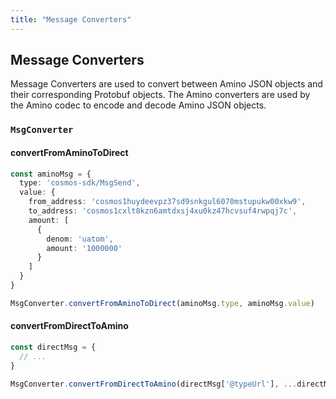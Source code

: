 ```yaml
---
title: "Message Converters"
---
```


## Message Converters

Message Converters are used to convert between Amino JSON objects and their corresponding Protobuf objects. The Amino converters are used by the Amino codec to encode and decode Amino JSON objects.

### `MsgConverter`

#### convertFromAminoToDirect

```ts
const aminoMsg = {
  type: 'cosmos-sdk/MsgSend',
  value: {
    from_address: 'cosmos1huydeevpz37sd9snkgul6070mstupukw00xkw9',
    to_address: 'cosmos1cxlt8kzn6amtdxsj4xu0kz47hcvsuf4rwpqj7c',
    amount: [
      {
        denom: 'uatom',
        amount: '1000000'
      }
    ]
  }
}

MsgConverter.convertFromAminoToDirect(aminoMsg.type, aminoMsg.value)
```

#### convertFromDirectToAmino

```ts
const directMsg = {
  // ...
}

MsgConverter.convertFromDirectToAmino(directMsg['@typeUrl'], ...directMsg.value)
```